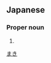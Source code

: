 {{also|眞木}}
==Japanese==
{{ja-kanjitab|真|木}}

===Proper noun===
{{ja-pos|proper|まき}}

# {{surname|lang=ja}}

[[Category:Japanese surnames|まき]]